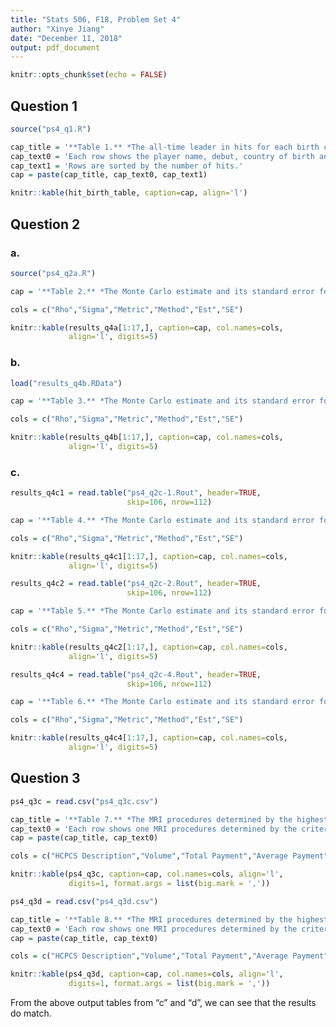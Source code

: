 ---
title: "Stats 506, F18, Problem Set 4"
author: "Xinye Jiang"
date: "December 11, 2018"
output: pdf_document
---

```{r setup, include=FALSE}
knitr::opts_chunk$set(echo = FALSE)
```

## Question 1

```{r q1 source scripts, message=FALSE}
source("ps4_q1.R")
```

```{r q1 table hit birth, echo=FALSE}
cap_title = '**Table 1.** *The all-time leader in hits for each birth country.*'
cap_text0 = 'Each row shows the player name, debut, country of birth and the number of hits for the all-time leader of a birth country.'
cap_text1 = 'Rows are sorted by the number of hits.'
cap = paste(cap_title, cap_text0, cap_text1)

knitr::kable(hit_birth_table, caption=cap, align='l')
```

\pagebreak

## Question 2

### a. 

```{r q2a source scripts, message=FALSE}
source("ps4_q2a.R")
```

```{r q2a table mc est se, echo=FALSE}
cap = '**Table 2.** *The Monte Carlo estimate and its standard error for each metric and each method when the sigma of y is 1 and rho of X is -0.75, -0.5, -0.25, 0, 0.25, 0.5, 0.75 using mclapply. (Only partial data is shown.)*'

cols = c("Rho","Sigma","Metric","Method","Est","SE")

knitr::kable(results_q4a[1:17,], caption=cap, col.names=cols,
             align='l', digits=5)
```

### b. 

```{r q2b load data}
load("results_q4b.RData")
```

```{r q2b table mc est se, echo=FALSE}
cap = '**Table 3.** *The Monte Carlo estimate and its standard error for each metric and each method when the sigma of y is 0.25, 0.5, 1 and rho of X is -0.75, -0.5, -0.25, 0, 0.25, 0.5, 0.75 using doParallel. (Only partial data is shown.).*'

cols = c("Rho","Sigma","Metric","Method","Est","SE")

knitr::kable(results_q4b[1:17,], caption=cap, col.names=cols,
             align='l', digits=5)
```

### c. 

```{r get the data frame in the ps4_q2c-1.Rout file}
results_q4c1 = read.table("ps4_q2c-1.Rout", header=TRUE, 
                          skip=106, nrow=112)
```

```{r q2c1 table mc est se, echo=FALSE}
cap = '**Table 4.** *The Monte Carlo estimate and its standard error for each metric and each method when the sigma of y is 0.25 and rho of X is -0.75, -0.5, -0.25, 0, 0.25, 0.5, 0.75 using future. (Only partial data is shown.).*'

cols = c("Rho","Sigma","Metric","Method","Est","SE")

knitr::kable(results_q4c1[1:17,], caption=cap, col.names=cols,
             align='l', digits=5)
```

```{r get the data frame in the ps4_q2c-2.Rout file}
results_q4c2 = read.table("ps4_q2c-2.Rout", header=TRUE, 
                          skip=106, nrow=112)
```

```{r q2c2 table mc est se, echo=FALSE}
cap = '**Table 5.** *The Monte Carlo estimate and its standard error for each metric and each method when the sigma of y is 0.5 and rho of X is -0.75, -0.5, -0.25, 0, 0.25, 0.5, 0.75 using future. (Only partial data is shown.).*'

cols = c("Rho","Sigma","Metric","Method","Est","SE")

knitr::kable(results_q4c2[1:17,], caption=cap, col.names=cols,
             align='l', digits=5)
```

```{r get the data frame in the ps4_q2c-4.Rout file}
results_q4c4 = read.table("ps4_q2c-4.Rout", header=TRUE, 
                          skip=106, nrow=112)
```

```{r q2c3 table mc est se, echo=FALSE}
cap = '**Table 6.** *The Monte Carlo estimate and its standard error for each metric and each method when the sigma of y is 1 and rho of X is -0.75, -0.5, -0.25, 0, 0.25, 0.5, 0.75 using future. (Only partial data is shown.).*'

cols = c("Rho","Sigma","Metric","Method","Est","SE")

knitr::kable(results_q4c4[1:17,], caption=cap, col.names=cols,
             align='l', digits=5)
```

\pagebreak

## Question 3

```{r q3 tablec, echo=FALSE}
ps4_q3c = read.csv("ps4_q3c.csv")

cap_title = '**Table 7.** *The MRI procedures determined by the highest volume, highest total payment and highest average payment in part c.*'
cap_text0 = 'Each row shows one MRI procedures determined by the criterion.'
cap = paste(cap_title, cap_text0)

cols = c("HCPCS Description","Volume","Total Payment","Average Payment")

knitr::kable(ps4_q3c, caption=cap, col.names=cols, align='l', 
             digits=1, format.args = list(big.mark = ','))
```

```{r q3 tabled, echo=FALSE}
ps4_q3d = read.csv("ps4_q3d.csv")

cap_title = '**Table 8.** *The MRI procedures determined by the highest volume, highest total payment and highest average payment in part d.*'
cap_text0 = 'Each row shows one MRI procedures determined by the criterion.'
cap = paste(cap_title, cap_text0)

cols = c("HCPCS Description","Volume","Total Payment","Average Payment")

knitr::kable(ps4_q3d, caption=cap, col.names=cols, align='l', 
             digits=1, format.args = list(big.mark = ','))
```

From the above output tables from "c" and "d", we can see that the results do match.



